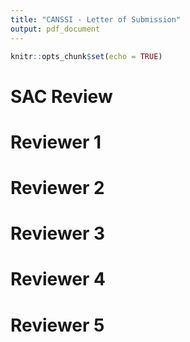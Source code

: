 ```yaml
---
title: "CANSSI - Letter of Submission"
output: pdf_document
---
```


```r
knitr::opts_chunk$set(echo = TRUE)
```

# SAC Review

\begin{enumerate}
  \item \textit{Provide details about the mentoring of the HQP, linking HQP directly to specific mentors. Include details on the mentoring of the student at Laval and how the student will be a full participant in the team. Keep in mind that it is unusual for a postdoctoral fellow to play a major role in mentoring, without the involvement of a senior researcher.}
  
  The project will have 1 post-doctoral student, 2 graduate students (1 PhD student and 1 Master's student), and 2 undergraduate summer students per year. The post-doctoral student will split time between Toronto and Halifax, being supervised by Patrick Brown and Meredith Franklin while in Toronto and by Cindy Feng and Daniel Rainham while in Halifax. One of the graduate students will be at either the University of Toronto or Dalhousie University, and the other will be INRS in Quebec. If the first graduate student is at the University of Toronto, they will be supervised by Patrick Brown and Meredith Franklin. If they are at Dalhousie University, they will be supervised by Cindy Feng and Daniel Rainham. The student at INRS will be supervised by Fateh Chebana.
  
  \textbf{ADD}: A comment about Laval?
  
  \item \textit{Clarify how the team will function and how team members will interact and collaborate. Describe the roles of the lead investigators in the project and research.}
  
  There will be weekly meetings between students and their students. If students are involved in more than one project, they may attend more than one meeting. There will also be a virtual monthly meeting involving all team members, where students or supervisors will provide updates on their projects and if possible one student will present their research to the group. 
  
  \textbf{ADD}: the roles of the lead investigators.
  
  
  \item \textit{Provide more details on how the aims associated with the application are related to the statistical methodology.}
  
  The first research aim is to develop a multi-pollutant air quality index. We will do this by developing the bcGAIM. With a Poisson response distribution and the response variable being the appropriate health outcome, the bcGAIM will output a relative risk for every combination of (measured or forecasted) pollutant values input into the model. The air quality health index will take the relative risks as inputs and output warnings, based on cutpoints for the relative risk. Forecasted pollutant values will be provided by Environment Canada. The inquiry into shape-constrained priors is motivated by the multi-pollutant model. We may believe that increasing levels of an multi-pollutant mixture are associated with worse health outcomes or that air pollution "events" such as forests fires lead to worse health outcomes. To express this prior knowledge, we may wish to constrain $s$ to be non-negative, non-decreasing, and so on. A major goal of this project is to develop interpretable priors that express these constraints in a Bayesian framework.

  The second research aim is to investigate how mixtures of air pollutants affect daily COVID-19 mortality. This is an application of the bcGAIM, where the response variable is COVID-19 mortality and the argument of $s$ is a linear combination of pollutants. The multi-pollutant model includes day-of-the-week effects and seasonal terms, as well as smooth functions of confounders such as time and temperature. The research into relevant regression variables and confounders for COVID-19 is ongoing, and COVID-19 data sets are available at the national and state/provincial levels. However, they have different levels of geographical granularity, and include different variables. However, there are a number of viable modeling approaches we could take for the COVID-19 inquiry; the response to Reviewer 5's second to last question contains more details.
  
  The third research aim is to develop multi-pollutant exposure models for health effects. This will be pursued with collaborators, using the bcGAIM to model their outcomes of interest. \textbf{ADD}: a few sentences -- potential (epidemiological) outcomes of interest, motivations behind these applications, and the applicability of the bcGAIM. 

  
  \item \textit{Briefly describe the available data sets and the confounders present therein.}
  
Daily air pollution data will be acquired from the National Air Pollution Surveillance (NAPS) Program, a network of 250 stations across Canada that is managed by Environment Canada and Environment and Climate Change Canada. Data on important environmental confounders of air pollution, such as temperature, wind speed and humidity will be acquired from weather stations operated by Environment and Climate Change Canada. 

Daily health outcome data, which are not publicly availble, will be provided courtesy of Health Canada and INSPQ (the Quebec Public Health Institute). These data provide daily counts of cause-specific hospital admissions and mortality at the census tract or city level. Confounders in the health dataset include age, gender, race, and various markers of socio-economic status at the tract/city level. 

COVID-19 data, which are publicly available, will be acquired from provincial authorities. Depending on the province in question, the COVID-19 data provide individual records of cases or mortality and include confounders such as age and socio-economic status. We will focus on building models for COVID-19 mortality as they are more reliable than the case data, which may suffer from bias since not everyone was tested due to limited testing capacity at the beginning of the pandemic.

The multi-pollutant cause-specific morbidity and mortality models will be developed separately from the multi-pollutant COVID-19 models. Both the nature of the data (count vs individual) and the available confounders are different between the two health datasets requiring different applications of the bcGAIM approach.


  \item \textit{Discuss why you model mortality from asthma, rather than occurrence.}
  
Our proposed model, bcGAIM, can be fit to any health outcome of interest. The outcomes will be chosen in consultation with epidemiologists with whom we are collaborating.  

However, we do have a few outcomes in mind and they will be chosen based on the application of bcGAIM.
For example, with the Health Canada data we will look at cause-specific morbidity and mortality including cardiopulmonary outcomes that have been examined in our previous studies (Franklin et al 2007,2008; Zanobetti et al 2009). To clarify the SAC's question, asthma will only be examined as a morbidity (i.e. occurrence), not as a cause of mortality.

As stated in the previous comment, COVID-19 mortality will be of interest due to issues with under-reporting of cases when tests were not available. 

In summary, the outcome will be chosen based on which dataset we apply in bcGAIM, with expertise from our epidemiological collaborators, and with our previous work in mind.
  
  \item \textit{Detail the technical challenges to be addressed, provide references to what is already known and clearly state what is to be developed. In your discussion, include the following.}
  
  \begin{enumerate}
  \item \textit{Provide explicit information on the kinds of constraints you will place on the prior distributions. Provide more extensive references to the literature on shape constrained models.}
      
  The \textit{Research Aims} section contains a more extensive discussion on Bayesian shape-constrained inference, complete with references and additional discussion on what is new in our approach. The key observation is that we will view the bcGAIM with shape-constrained $s$ as nested within the bcGAIM with unconstrained $s$. We wish to reparameterize $s$ such that there is a parameter $\theta$ that controls how strongly the bcGAIM deviates from monotonicity. Thus, setting the value of $\theta$ controls the strength of the shape constraint on $s$. 
      
  \item \textit{Describe the challenges of introducing Bayesian approaches.}
      
  There are a number of challenges in introducing a Bayesian cGAIM. The first is that developing priors of the type discussed above can be difficult, especially if there is no obvious reparameterization of $s$ that admits such a $\theta$. In the frequentist setting, the cGAIM provides for shape-constrained inference of $s$ while simultaneously constraining $\alpha$. There is no Bayesian implementation with similar capabilities, and we intend for the bcGAIM to fill this gap. The $\alpha$ parameter is likely to be multi-model, which poses inference challenges. The key question is if $\alpha$ is truly multi-modal, or if it is an artifact of modeling/prior assumptions. It is very important that we carefully examine this point for the multi-pollutant model, as the size of air pollution effects are small and assumptions can have an outsized impact on the results. This a significant question that will require statistical, subject-area, and computational expertise to resolve.
      
  \item \textit{You propose to initiate the models in STAN. Does this mean the research is very straightforward? If not, what are the challenges?}
      
   There are two reasons we chose to initially develop the bcGAIM in Stan. The first is that the Stan performs optimization using Hamiltonian Monte Carlo, which enables estimation of $\alpha$. The second is that allows us to incrementally introduce approximations to the target density, as detailed in the $\textit{Research Aims}$ section. That being said, we expect significant statistical and computational challenges as we progress in developing the bcGAIM. Consider the multi-pollutant model. One issue is that the size of air pollution effects are very small, such that they can have wide credible intervals (relative to the size of the effect) even in a single-pollutant model. We expect it will take some time to develop the bcGAIM to the point where it develops useful estimates of $\alpha$. Another issue is that there is a significant amount of data -- there are over 6,000 daily observations across more than 25 regions in Canada. Fitting all 25 regions in a hierarchical model in Stan is not exactly feasible. Stan provides an excellent platform for incrementally introducing approximations to the target density. Stan's flexibility allows us to continuously build on the initial model throughout the project, which is why it was chosen. 
      
  \end{enumerate}
  
\end{enumerate}

\clearpage


# Reviewer 1 

\begin{enumerate}
  \item \textit{From a methodological perspective, the proposed extensions are not particularly novel. However, the application of Bayesian nonparametric regression in the context of air pollution epidemiology is novel.}
  
  The \textit{Research Aims} contains additional details on the proposed extensions in the bcGAIM. Of these, the "nested model" construction of shape-constrained priors for Gaussian processes and the approximations proposed to render the hierarhical model less computationally demanding are perhaps more novel than they may have appeared in the LOI. 

\end{enumerate}

\clearpage 

# Reviewer 2 

\begin{enumerate}

  \item \textit{What sort of research would be needed to construct the new bcAQHI once the new bcGAIM is built and computationally implemented?}
  
  With a Poisson response distribution and the response variable being the appropriate health outcome, the bcGAIM will output a relative risk for every combination of (measured or forecasted) pollutant values input into the model. The bcAQHI will take the relative risks as inputs and output warnings, based on cutpoints for the relative risk. The key task is determining the cutpoints, which we may do in a model-based way or using expert knowledge. Finally, forecasted pollutant values for next-day predictions will be provided by Environment Canada. 
  
  \item \textit{The cGAIM itself is by no means a new idea. The original model for a single group (K=1) goes back to Hardle (1993). In fact, one seems to get Hardle’s model if one drops the fk’s from the model. Wang et. al. (2015) presents a multigroup version (K>1) to get around the curse of dimensionality, the whole point of this approach. But special cases were published between 1993 and 2015.}
  
  There are new features in the cGAIM  -- it considers constraints and groupwise additive index terms, while much of the existing literature only considers one or the other. While Hardle, Hall, and Ichimura (1993) examine a single index model and Wang et. al. (2015) consider a multiple index model, neither consider constraints. Two papers that consider constrained estimation are Xia and Tong (2006), where the authors constrain $s$ to be monotonic and the components of $\alpha$ to be non-decreasing, and Fawzi et al. (2016), where the authors constrain the components of $\alpha$ to be non-negative and sum to one but do not constrain $s$. In comparison, the cGAIM allows any linear constraint to be placed on $\alpha$ and different shape constraints on $s$ including monotonicity, convexity, and concavity (Masselot et. al., 2020). Additional comparisons between the cGAIM and bcGAIM are given in the $\textit{Research Aims}$ section.
  
  \item \textit{The third main topic seems the most novel in as much as it will show how the new bcAQHI might be used to assess COVID-19 mortality. Of course, it would seem more reasonable to me to build a new bcAQHI designed specifically for that purpose. And that led me to wonder about the health outcome to be used to fit the bcGAIM-the all-causes mortality-to get the alpha and in turn the index. For example, ozone would seem more relevant as a risk index for asthma and PM~2.5~ for COPD. Why not just publish the pollutant concentrations themselves?}
  
  The bcGAIM is a modeling framework - it describes fixed effects, smooth functions of confounders, and a smooth function of a linear combination of covariates. For the multi-pollutant model, the bcGAIM estimates the relative risk of an observed air pollutant mixture, which is transformed into the bcAQHI by identifying cutpoints for the relative risk. If we would like to estimate relative risks, we would use the bcGAIM. If we would like to determine levels to provide warnings, we would transform the bcGAIM into an application-specific bcAQHI. For the COVID-19 model, we would like to report relative risks. For this application, we would fit the bcGAIM using COVID-19 mortality to estimate the relative risk of the pollutant mixture. We would also use COVID-19 specific fixed effects and confounders for this model. If desired, we could apply cutpoints to the estimated relative risks to obtain warning levels COVID-19 specific air quality index.  
  
  Regarding the pollutant concentrations, in Canada they are publicly available via the National Air Pollution Surveillance (NAPS) Program. However, it is very difficult to understand their health effects without using a model-based approach. For the multi-pollutant model, the key benefit of the bcGAIM (and the bcAQHI) is that it provides an ease of interpretation for these health effects that just publishing data does not. Compared to single-pollutant models, it provides a measure of the relative risk of the mixture of air pollutants in the ambient air. Moreover, this is a much better representation of the health risks an individual will face than what is estimated by a single pollutant model. 
  
  \item \textit{The conversion of the cGIAM to a bcGIAM should be feasible. A major challenge will be the big data problem since daily health counts for all-cause mortality will be modeled, and this using a semi-parametric model. But the task would be simplified by the intended approach of designing a different model for each Canadian city, how many we don’t know. But they do not intend to incorporate random city effects in the Bayesian framework to enable strength to be borrowed deficiency in the intended approach, but perhaps a compromise needed for feasibility.}
  
  There are significant challenges relating to the size of the data. We will be examining 25+ regions in Canada over a 20+ year period (6,000+ days) of daily data. Fitting the bcGAIM to each city independently is computationally feasible, while fitting a hierarchical model across 25 regions is less feasible but perhaps more desirable. We have given further thought to this goal since submitting the LOI, and will be implementing various Laplace approximations in the target density to lessen the computational burden. This would allow us to produce estimates of the relative risks of the pollutant mixture using a hierarchical model. The details of the proposed approximation are discussed in the $\textit{Research Aims}$ section.
  
  \item \textit{A complicated issue and I had to do a lot of digging to figure out how the team of Investigators was assembled. In part, this involves those listed as Collaborators. The LOI could have done a better job of clarifying the links of the Investigators and Collaborators in the proposed project.}
  
  There are four investigators in the project. Patrick Brown and Meredith Franklin are at the University of Toronto, while Cindy Feng is at Dalhousie University in Halifax. A collaborator, Daniel Rainham, is also at Dalhousie University. The fourth investigator, Fateh Chebana, is at INRS in Quebec. Patrick has relations with Health Canada and is currently researching the effects of air pollution, while Fateh has relations with INSPQ and worked with Pierre Masselot to develop the cGAIM. Cindy Feng and Daniel Rainham... \textbf{ADD}: more details
  
  There is one postdoctorate, one PhD, and one Master's student involved in the project. The postdoctorate student will split time between the University of Toronto and Dalhousie University. When in Toronto, his activities will be supervised by Patrick and Meredith. When in Halifax, his activities will be supervised by Cindy and Daniel. One graduate student will be based at the University of Toronto and co-supervised by Patrick and Meredith. The other will be based at INRS and supervised by Fateh. The graduate students will also spend summer sessions at the home institutions of the other investigators. Finally, the undergraduate summer students will be under the supervision of the investigator that applied for their funding. The \textit{Anticipated Roles of Trainees} and \textit{Anticipated Organization of Collaboration} sections contain more details on how collaboration is organized, and the role of the investigators. 
  
  \item \textit{It is challenging to coordinate and run such a program successfully and we don’t get a clear impression from the LOI that the applicants have thought about this issue very much. What is clear is that it is designed to provide the pipeline from data through to the AQHI. That is excellent. What is not clear is how the collaboration is to be managed and what I for one would like to see if a proposal is invited is an active group interaction plan.}

  Regarding organization, there will be weekly meetings between supervisors and trainees. Trainees that are working on more than one project may attend more than one weekly meeting, particularly if they are working with off-site collaborators. The postdoctoral student will organize a monthly meeting that everyone attends, which will be held virtually. Each trainee will be supervised by one or more of the investigators, and the postdoctoral student will split time between locations to facilitate knowledge transfer and to help build team cohesion.
  
  \item \textit{The discussion of the bcGIAM is well done including the parts about the implementation of the computation strategies. But the LOI should have explained it better. For a start the big picture with its three main objectives should have been better described in general terms and how they relate to one another before diving into details re the cGIAM.}
  
  The bcGAIM project has three research objects: to develop a multi-pollutant air quality health index (AQHI), to develop multi-pollutant exposure models for various health effects, and to investigate how mixtures of pollutants affects daily COVID-19 mortality. These three tasks are all applications of the bcGAIM. The bcAQHI is derived from the relative risks estimated by the bcGAIM, the exposure models are bcGAIM models (with different fixed effects, smooth functions, and mixtures), and the COVID-19 model is the bcGAIM with daily COVID-19 mortality as the outcome. Thus, the methodological innovations are found in the bcGAIM, namely in developing interpretable priors and implementing approximate inference algorithms. The research aims - the bcAQHI, epidemiological studies, and COVID-19 studies - are potential high-impact applications of the bcGAIM that we will be pursuing. 

\end{enumerate}
  

\clearpage 

# Reviewer 3 

\begin{enumerate}

  \item \textit{The naive case fatality rate that the investigators plan to explore with regard to Objective 3 is subject to errors caused by an undercount of both the numerator and the denominator and known to be a poor measure of the mortality risk of the disease.}

  While reported COVID-19 mortality rates are subject to reporting error and there may be inaccuracies in the reported data, it is the best data available. If there are anomalies such as persistent under-reporting, under-reporting on weekends or holidays, different inclusion criteria (long-term care cases and deaths may not be reported in some regions), or any others we can address them during data processing or model-fitting. For instance, we can add a day-of-the-week effect to account for delayed reporting on weekends, have the model impute missing values, or relate cases and deaths to help detect systematic under-reporting.
  
  \item \textit{Although four methodological advancements of the bcGAIM are listed in the Methods section, those seem to be rather incremental changes of the cGAIM.}
  
  The \textit{Research Aims} section has additional material explaining the differences between the cGAIM and bcGAIM. The major benefit is in quantifying the uncertainty of $\alpha$. Secondary benefits include being able to specify the strength of the monotonicity constraint, and the ability to extend the bcGAIM to additional smooth functions $s$ or additional covariates in each $s$. As detailed in \textit{Research Aims}, quantifying the uncertainty in the estimate of $\alpha$ is crucial for conducting inference with the multi-pollutant model. The extensibility of the bcGAIM and being able to control the strength of the shape constraint are also important features that will play an important role when in developing the multi-pollutant model. 
  
  \item \textit{How the bcGAIM helps with developing a simple, intuitive air quality index that simultaneously accounts for the health effects of multiple air pollutants is not explained}.
  
  This was clarified in the response to the first question by Reviewer 2. 

  \item \textit{The potential for impact in statistics and inferential data science seems to be marginal considering that methodological advancements of the bcGAIM listed in the Methods section are deemed to be rather incremental changes of the cGAIM.}
  
  The bcGAIM has novel innovations that will enable new statistical reasoning to applied to mixtures of interest, such as in the multi-pollutant problem. There are a number of statistical challenges in developing the bcGAIM. For one, fitting a model to daily observations across 25+ regions in Canada is a significant computational task. The bcGAIM attempts to address this by applying a (non-linear) one-dimensional function to a linear combination of related covariates, which both eases the computational burden and improves the interpretability of the model. To accomplish this, we must set shape-constrained priors on $s$ and estimate $\alpha$. These are both challenging problems and are discussed in more detail in the $\textit{Research Aims}$ section. It also has additional material to clarify the differences between the cGAIM and bcGAIM.
  
\end{enumerate}


\clearpage 

# Reviewer 4 

\begin{enumerate}

  \item \textit{The team has the potential to provide an excellent environment for interdisciplinary training of students. It would be helpful to add the names of the faculty supervisors/collaborators to the mentoring plan. The part for the roles of personnel could be further clarified.}
  
  Clarification can be found in the answer to the second question posed by Reviewer 2, as well as the \textit{Anticipated Roles of Trainees} and \textit{Anticipated Organization of Collaboration} sections. These two sections contain more details on how collaboration is organized, and the role of the investigators. 

\end{enumerate}


\clearpage 

# Reviewer 5 

\begin{enumerate}

  \item \textit{A potential weakness would be that while well motivated by multi-pollutant modeling, the investigators could strengthen the proposal by identifying other applications where this form of model would be applicable.}
  
  The \textit{Research Aims} section contains a brief discussion of other applications, with some further discussion in  \textit{Anticipated Roles of Trainees}.
  
  \item \textit{What is the relationship between the linear combination that goes into the smooth function and the air quality index? How will the index provide measures that indicate it is safe or not based on the smooth function and or linear combination of the exposures? In terms of data, is this based on hospital admissions (asthma or other conditions or only mortality). More details on data sources related to aims would be helpful.}
  
  The bcGAIM estimates the relative risk of the linear combination of the pollutants, and is translated into an air quality index based on cutpoints on the levels of the relative risk. For the air quality index, we are collaborating with epidemiologists and they will advise on the appropriate health outcome to use for the air quality index. 
  
  \item \textit{While the researchers describe this as a constrained or shape constrained model, the proposal lacks details about what shape constraints are desired. There is a significant literature on Bayesian shape constrained modeling (monotonicity in particular) but limited references are provided. How does the proposed research build on this and what will be novel and contribute to general statistical methodology? Is this a straightforward model to fit in STAN or code directly or are there methodological advancements to be made there?}
  
  The \textit{Research Aims} section contains additional details on the bcGAIM, more extensive references to the literature on shape-constrained inference, and details on the challenges to fitting the bcGAIM in Stan. 
  
  \item \textit{The researchers cite Stringer et. al. (2020) as developing a Bayesian single pollutant version of a case-crossover model using non-MCMC methods such as Integrated Nested Laplace Approximations (INLA). Given the space limitations of the proposal it is not clear that such results will immediately carry over to the Bayesian shape constrained model where both the (constrained) smooth function of the linear combination of the exposures, the weights in the linear combination of exposures and the smooth functions of confounders has to be estimated, in addition to the other smooth functions of confounders. INLA like methods have been used to solve an array of complex problems, so this may be feasible. While this might provide computational efficiencies in point estimation, how does this address the importance of uncertainty quantification of the Bayesian model over the frequentist model of Masselot et. al. (2020)?}
  
  The \textit{Research Aims} section gives more detail on the INLA-like approximation. To summarize those additions, the bcGAIM has link function $g(\lambda_{t}) = X^{T}\beta + s( \alpha^{T} Z_{t}) + f_{1}(W_{1,t}) + \ldots + f_{K}(W_{K,t})$. Conditional on $\alpha$, we can simplify the estimation problem by considering parameters $\phi$, $\theta$, and $\alpha$ and estimating $\pi( \eta | Y, \theta, \alpha)$, $\pi( \alpha | Y, \theta )$, $\pi(\theta | Y)$, and $\pi(\eta | Y) = \int \pi(\eta | Y, \theta, \alpha) \pi( \theta | Y, \alpha ) \pi( \alpha | Y) d\theta d\alpha$ (the last one numerically). The Laplace approximation can be applied to $\pi(\eta | Y, \theta, \alpha)$ and $\pi(\theta | Y)$ (within Stan), and $\pi( \theta | Y, \alpha )$ can be estimated using HMC. We will also develop an approximation of $\pi( \theta | Y, \alpha )$ outside of Stan. We will release both Stan models (exact and approximate), as well as the standalone approximate inference algorithm, in an R package.
  
  \item \textit{In discussing priors to induce shape constraints, the proposal rejects the idea of placing a prior on the expansion of the smooth function, but rather to place it directly on $s$. What types of priors on functions spaces are going to be used; Gaussian Process priors or others? How are the constraints incorporated?}
  
  We will be considering shape constraints on Gaussian processes, a widely used and flexible class of functions. The shape constraints would be incorporated by re-parameterizing the Gaussian process, or exploiting its structure to enforce the desired shape constraint. Ideally, a re-paramterization would create a parameter whose value directly relates to the shape constraint. For example, Kamal et. al. (2020) proposes a re-parameterization of the anisotropic Matern function where one parameter controls the anisotropic ratio of the Matern random field, and another the anisotropic angle. Alternatively, the Guassian process contains mathematical structure that allows us to introduce an object that plays a similar role. The $\textit{Research Aims}$ section contains a brief discussion of shape-constrained Bayesian inference, and additional discussion on our approach to developing shape-constrained priors. 
  
  \item \textit{While the impact of pollutant exposure and COVID-19 exposure is suggested by Wu et. al. (2020), how does this model relate to the models for total mortality? Will this be a joint model for COVID versus non COVID deaths with common smooth s function or different smoothed functions? Or will there be different linear combinations of exposures or the same? Or will this utilize the proposed Air-Quality index? What data are available and do they provide the necessary information about potential confounders or other covariates? (socio-economic status, access to health insurance, housing status (group living such as nursing homes, dorms, single family, number of family members etc) co-morbidities, etc. Are individual level data available or is this aggregated data at say a county level? Missing data is clearly an issue with COVID-19 deaths but is not addressed.}
  
  To investigate the relationship between air pollution and COVID-19 mortality, we will fit the bcGAIM to to the data we acquire from the provices. The granularity (individual or aggregate) of COVID-19 case and mortality reporting varies widely depending on the reporting region. For example the Government of Ontario's Treasury Board Secretariat provides many COVID-19 data sets at the individual level, including "Long-Term Care Home COVID-19 Data", "Confirmed positive cases of COVID-19 in Ontario", and "Status of COVID-19 cases in Ontario". The "Confirmed positive cases of COVID-19 in Ontario" data set contains age, gender, location (by public health unit), and the patient outcome. The "Status of COVID-19 cases in Ontario" data set contains daily tests completed, test outcomes, case outcomes, current hospitalizations, and current patients in ICUs. Other provinces only provide data at the census tract level, with breakdowns for covariates such as age and gender.
  
  It is important to note that none of these data sets were available at the time of our LOI submission. The Government of Ontario has gradually made additional information available to the public, a trend that will likely continue in Ontario and other reporting regions. It's very reasonable to expect more data in Ontario (and elsewhere) to be made available over time. Already, we have access to rich COVID-19 data sets for Ontario.
  For individual data we will develop bcGAIM models in a case-crossover framework addressing multiple pollutants and their lags. In these models individuals are condidtioned on themselves and the exposures vary between the case period (e.g. pollutant concentrations 2 days before death) and the control period (e.g pollutant concentrations on bi-directional referent days around the case period). Since individuals are conditioned on themselves, we do not need to adjust for individual-level confounders.
  For aggregate data available at the census tract or city level (COVID-19 from provinces other than Ontario, mortality and morbidity data from Health Canada) we will develop bcGAIM models in a Poisson "time series" framework. Here we will again address multiple pollutants but will also  adjust for individual demographic and socio-economic confounders at the aggregate level. This approach is similar to the county-level aggregation seen in Wu et. al. (2020). In the Poisson bcGAIM we could also, for example, compare COVID-19 mortality in low-income vs. high-income regions, in majority white vs. majority minority regions, or in densely populated vs. less densely populated regions. 
  
  
  \item \textit{As this is a very application motivated proposal it would be useful to know what data are available for each of the aims and how they will be integrated.}
  
Daily air pollution data will be acquired from the National Air Pollution Surveillance (NAPS) Program, a network of 250 stations across Canada that is managed by Environment Canada and Environment and Climate Change Canada. Data on important environmental confounders of air pollution, such as temperature, wind speed and humidity will be acquired from weather stations operated by Environment and Climate Change Canada. 

Daily health outcome data, which are not publicly availble, will be provided courtesy of Health Canada and INSPQ (the Quebec Public Health Institute). These data provide daily counts of cause-specific hospital admissions and mortality at the census tract or city level. Confounders in the health dataset include age, gender, race, and various markers of socio-economic status at the tract/city level. 

COVID-19 data, which are publicly available, will be acquired from provincial authorities. Depending on the province in question, the COVID-19 data provide individual records of cases or mortality and include confounders such as age and socio-economic status. We will focus on building models for COVID-19 mortality as they are more reliable than the case data, which may suffer from bias since not everyone was tested due to limited testing capacity at the beginning of the pandemic.

The multi-pollutant cause-specific morbidity and mortality models will be developed separately from the multi-pollutant COVID-19 models. Both the nature of the data (count vs individual) and the available confounders are different between the two health datasets requiring different applications of the bcGAIM approach.

  
  The bcGAIM is a general model - it contains fixed effects $\beta$, smooth functions of potential confounders $f = (f_{1},\ldots,f_{k})$, and a smooth function of a linear combination $s$ whose coefficients $\alpha$ are also of interest. In our applications, the response is a mortality or morbidity outcome of interest. We will be fitting two versions of the bcGAIM to these two problems - one for the multi-pollutant model that produces the bcAQHI, and one for the COVID-19 investigation. The response for the COVID-19 model will be COVID-19 mortality, and it will also have different fixed effects and confounders. More details on data sources related to the COVID-19 model are provided in the response to the previous question. 
  

  \item \textit{The proposal mentions developing random effects in the smooth function. What do these capture and what is the motivation? i.e spatial random effects, treating the weights as random effects (to allow spatial variation). Additional clarity would be helpful.}
  
  By random effects, we are referring to Gaussian processes such as random walks. For the hierarchical multi-pollutant model, we will likely also include a city-level spatial random effect. 
  
\end{enumerate}